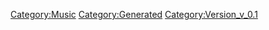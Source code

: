 {{Music
 |Name=GIRAFFE BLUES
 |ID=56
 |Cov=54
 |Cd=14
 |Nam=54
 |Div=54
 |Ma=2
 |SerieId=1
 |SerieLogoId=1
 |WavId=54
 |VariationId=0
 |Dsc=54
 |Strt=10
 |ValkyrieBattle=1
 |ValkyrieIntro=1
 |ValkyrieIntroSky=1
 |DivaSolo=1
 |DivaMulti=1
 |Exp=2
 |OfficialName=GIRAFFE BLUES
 |VocalName=ワルキューレ　美雲ΔJUNNA　フレイアΔ鈴木みのり<br />カナメΔ安野希世乃　レイナΔ東山奈央　マキナΔ西田望見
 |Description=作品：マクロスΔ<br /><br />歌手：ワルキューレ<br />　　　美雲ΔJUNNA　フレイアΔ鈴木みのり<br />　　　カナメΔ安野希世乃　レイナΔ東山奈央<br />　　　マキナΔ西田望見<br /><br />作詞：菜穂<br />作曲：h-wonder
 |StoryTitle=
 |StoryDesc=
 |BuyURL=https://recochoku.jp/song/S1003321333/single?ds=1004486068
 |BannerId=4
 |AnmStoreURL=https://anime.dmkt-sp.jp/animestore/ci_pc?workId=20867
}}
[[Category:Music]]
[[Category:Generated]]
[[Category:Version_v_0.1]]
